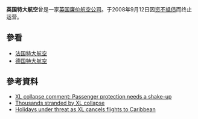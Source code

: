 {{Otheruses|other=其他條目說明|特大航空}}
{{Infobox Airline
| airline= 英国特大航空 <br> XL Airways UK
| logo=<!-- 檔案不存在 XL Airways logo.png ，可從英文維基百科取得 -->
| logo_size=150
| IATA=JN
| ICAO=XLA
| callsign=EXPO
| headquarters={{ENG}} [[克劳利|克劳利]]
| parent=[[XL_Leisure_Group|XL Leisure Group]]
| founded=1994年（成立之初名为“Sabre Airways”）
| ceased= 2008年9月12日
| key_people=[[Director_of_Flight_Operations|DFO]] James Scott <br />Phil Wyatt（[[首席执行官|首席执行官]]） <br /> Peter Owen（[[主席|主席]]）
| hubs={{ENG}} [[伦敦|伦敦]][[格域机场|格域机场]]<br />{{ENG}} [[曼彻斯特机场|曼彻斯特机场]]<br />{{SCO}} [[格拉斯哥机场|格拉斯哥机场]]
| focus_cities={{ENG}} [[纽卡斯尔机场|纽卡斯尔机场]]<br />{{ENG}} [[布里斯托尔机场|布里斯托尔机场]]<br />{{ENG}} [[东米德兰兹机场|东米德兰兹机场]]<br />{{ENG}} [[伯明翰机场|伯明翰机场]]
| frequent_flyer=
| lounge=
| alliance=
| fleet_size=18
| destinations=
| website=
}}

'''英国特大航空'''曾是一家[[英国|英国]][[廉价航空公司|廉价航空公司]]。于2008年9月12日因[[资不抵债|资不抵债]]而终止运营。

==參看==
*[[法国特大航空|法国特大航空]]
*[[德国特大航空|德国特大航空]]

==參考資料==
*[http://www.telegraph.co.uk/travel/columnists/nicktrend/2823214/XL-collapse-comment-Passenger-protection-needs-a-shake-up.html XL collapse comment: Passenger protection needs a shake-up]
*[http://news.bbc.co.uk/2/hi/business/7611639.stm Thousands stranded by XL collapse]
*[http://www.telegraph.co.uk/travel/travelnews/2644289/Holidays-under-threat-as-XL-cancels-flights-to-Caribbean.html Holidays under threat as XL cancels flights to Caribbean]